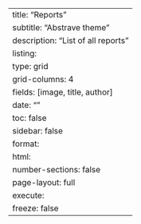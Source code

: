---
title: "Reports"
subtitle: "Abstrave theme"
description: "List of all reports"
listing:
  type: grid
  grid-columns: 4
  fields: [image, title, author]
date: ""
toc: false
sidebar: false
format:
  html:
    number-sections: false
    page-layout: full
execute:
  freeze: false
---